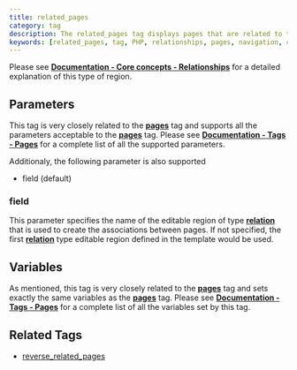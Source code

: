 ```yaml
---
title: related_pages
category: tag
description: The related_pages tag displays pages that are related to the current page through relation type editable regions, extending the functionality of the pages tag.
keywords: [related_pages, tag, PHP, relationships, pages, navigation, content organization]
---
```


Please see [**Documentation - Core concepts - Relationships**](../../concepts/relationships.html#displaying-the-related-pages) for a detailed explanation of this type of region.

## Parameters

This tag is very closely related to the [**pages**](../pages.html) tag and supports all the parameters acceptable to the [**pages**](../pages.html) tag.
Please see [**Documentation - Tags - Pages**](../pages.html#parameters) for a complete list of all the supported parameters.

Additionaly, the following parameter is also supported

*   field (default)

### field

This parameter specifies the name of the editable region of type [**relation**](../editable/relation.html) that is used to create the associations between pages.
If not specified, the first [**relation**](../editable/relation.html) type editable region defined in the template would be used.

## Variables

As mentioned, this tag is very closely related to the [**pages**](../pages.html) tag and sets exactly the same variables as the [**pages**](../pages.html) tag.
Please see [**Documentation - Tags - Pages**](../pages.html#variables) for a complete list of all the variables set by this tag.

## Related Tags

*   [reverse_related_pages](../reverse_related_pages.html)